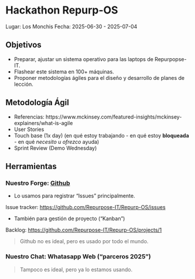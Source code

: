# Hackathon Repurp-OS 

Lugar: Los Monchis
Fecha: 2025-06-30 - 2025-07-04

## Objetivos

* Preparar, ajustar un sistema operativo para las laptops de Repurpopse-IT.
* Flashear este sistema en 100+ máquinas.
* Proponer metodologías ágiles para el diseño y desarrollo de planes de lección.

## Metodología Ágil

* Referencias: https://www.mckinsey.com/featured-insights/mckinsey-explainers/what-is-agile
* User Stories
* Touch base (1x day) (en qué estoy trabajando - en qué estoy **bloqueada** - en qué _necesito u ofrezco_ ayuda)
* Sprint Review (Demo Wednesday)

## Herramientas

### Nuestro Forge: [Github](https://github.com/Repurpose-IT/Repurp-OS)

* Lo usamos para registrar "Issues" principalmente.

Issue tracker: [https://github.com/Repurpose-IT/Repurp-OS/issues](https://github.com/Repurpose-IT/Repurp-OS/issues)

* También para gestión de proyecto ("Kanban")

Backlog: [https://github.com/Repurpose-IT/Repurp-OS/projects/1](https://github.com/Repurpose-IT/Repurp-OS/projects/1)

> Github no es ideal, pero es usado por todo el mundo.

### Nuestro Chat: Whatasapp Web ("parceros 2025")

> Tampoco es ideal, pero ya lo estamos usando.